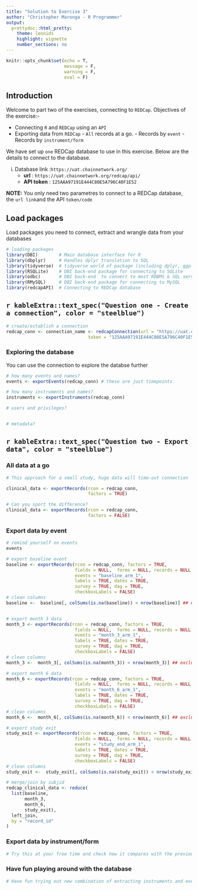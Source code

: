 ```yaml
---
title: "Solution to Exercise 3"
author: "Christopher Maronga - R Programmer"
output:
  prettydoc::html_pretty:
    theme: leonids
    highlight: vignette
    number_sections: no
---
```


```r
knitr::opts_chunk$set(echo = T,
                      message = F,
                      warning = F,
                      eval = F)
```

## Introduction

Welcome to part two of the exercises, connecting to `REDCap`. Objectives of the exercise:-

- Connecting `R` and `REDCap` using an `API`
- Exporting data from `REDCap`
      - `All` records at a go.
      - Records by `event`
      - Records by `instrument/form`

We have set up `one` REDCap database to use in this exercise. Below are the details to connect to the database.

(i) Database link :`https://uat.chainnetwork.org/`
      - **url** : `https://uat.chainnetwork.org/redcap/api/`
      - **API token** : `125AAA97191E444C80E5A796C40F1E52`


**NOTE:** You only need two parametres to connect to a REDCap database, the `url link `and the API `token/code`

  
## Load packages

Load packages you need to connect, extract and wrangle data from your databases

```r
# loading packages
library(DBI)        # Main database interface for R
library(dbplyr)     # Handles dplyr translation to SQL
library(tidyverse)  # tidyverse world of package (including dplyr, ggplot2, etc.)
library(RSQLite)    # DBI back-end package for connecting to SQLite
library(odbc)       # DBI back-end  to connect to most RDBMS & SQL server
library(RMySQL)     # DBI back-end package for connecting to MySQL
library(redcapAPI)  # Connecting to REDCap database
```




## `r kableExtra::text_spec("Question one - Create a connection", color = "steelblue")`

```r
# create/establish a connection
redcap_conn <- connection_name <- redcapConnection(url = "https://uat.chainnetwork.org/redcap/api/", # url
                               token = "125AAA97191E444C80E5A796C40F1E52")  # token
```

### Exploring the database

You can use the connection to explore the databse further

```r
# how many events and names?
events <- exportEvents(redcap_conn) # these are just timepoints

# how many instruments and names?
instruments <- exportInstruments(redcap_conn)

# users and privileges?


# metadata?

```


##  `r kableExtra::text_spec("Question two - Export data", color = "steelblue")`


### All data at a go

```r
# This approach for a small study, huge data will time-out connection

clinical_data <- exportRecords(rcon = redcap_conn, 
                               factors = TRUE)

# Can you sport the difference?
clinical_data <- exportRecords(rcon = redcap_conn, 
                               factors = FALSE)
```


### Export data by event

```r
# remind yourself on events
events

# export baseline event
baseline <- exportRecords(rcon = redcap_conn, factors = TRUE, 
                          fields = NULL,  forms = NULL, records = NULL, 
                          events = "baseline_arm_1",
                          labels = TRUE, dates = TRUE, 
                          survey = TRUE, dag = TRUE,  
                          checkboxLabels = FALSE)
# clean columns
baseline <-  baseline[, colSums(is.na(baseline)) < nrow(baseline)] ## exclude NA filled columns


# export month 3 data
month_3 <- exportRecords(rcon = redcap_conn, factors = TRUE, 
                          fields = NULL,  forms = NULL, records = NULL, 
                          events = "month_3_arm_1",
                          labels = TRUE, dates = TRUE, 
                          survey = TRUE, dag = TRUE,  
                          checkboxLabels = FALSE)
# clean columns
month_3 <-  month_3[, colSums(is.na(month_3)) < nrow(month_3)] ## exclude NA filled columns

# export month 6 data
month_6 <- exportRecords(rcon = redcap_conn, factors = TRUE, 
                          fields = NULL,  forms = NULL, records = NULL, 
                          events = "month_6_arm_1",
                          labels = TRUE, dates = TRUE, 
                          survey = TRUE, dag = TRUE,  
                          checkboxLabels = FALSE)
# clean columns
month_6 <-  month_6[, colSums(is.na(month_6)) < nrow(month_6)] ## exclude NA filled columns

# export study exit
study_exit <- exportRecords(rcon = redcap_conn, factors = TRUE, 
                          fields = NULL,  forms = NULL, records = NULL, 
                          events = "study_end_arm_1",
                          labels = TRUE, dates = TRUE, 
                          survey = TRUE, dag = TRUE,  
                          checkboxLabels = FALSE)
# clean columns
study_exit <-  study_exit[, colSums(is.na(study_exit)) < nrow(study_exit)] ## exclude NA filled columns

# merge/join by subjid
redcap_clinical_data <- reduce(
  list(baseline,
       month_3,
       month_6,
       study_exit),
  left_join,
  by = "record_id"
)

```


### Export data by instrument/form

```r
# Try this at your free time and check how it compares with the previous methods.

```


### Have fun playing around with the database

```r
# Have fun trying out new combination of extracting instruments and events

```


























